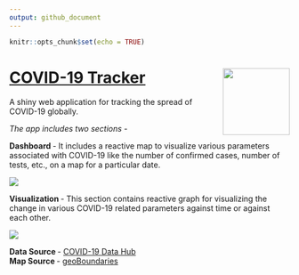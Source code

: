 ```yaml
---
output: github_document
---
```


```r
knitr::opts_chunk$set(echo = TRUE)
```

# [COVID-19 Tracker](https://chrl3hr5.shinyapps.io/COVID-19/) <img src="sticker/sticker.png" align="right" width="120" />

A shiny web application for tracking the spread of COVID-19 globally.

<i> The app includes two sections - </i>

<b> Dashboard </b> - It includes a reactive map to visualize various parameters associated with COVID-19 like the number of confirmed cases, number of tests, etc., on a map for a particular date.

<img src="figures/Dashboard.png" align="center" />

<b> Visualization </b> - This section contains reactive graph for visualizing the change in various COVID-19 related parameters against time or against each other.

<img src="figures/Visualization.png" align="center" />

<b> Data Source </b> - [COVID-19 Data Hub](https://github.com/covid19datahub/COVID19)
<br> <b> Map Source </b> - [geoBoundaries](https://github.com/wmgeolab/geoBoundaries)